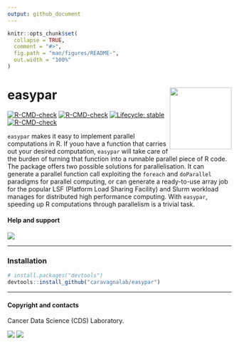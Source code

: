 ```yaml
---
output: github_document
---
```


```r
knitr::opts_chunk$set(
  collapse = TRUE,
  comment = "#>",
  fig.path = "man/figures/README-",
  out.width = "100%"
)
```
# easypar <a href="https://caravagnalab.github.io/easypar/"><img src="man/figures/logo.png" align="right" height="139" /></a>


<!-- badges: start -->
[![R-CMD-check](https://github.com/caravagn/easypar/workflows/R-CMD-check/badge.svg)](https://github.com/caravagn/easypar/actions)
[![R-CMD-check](https://github.com/caravagn/easypar/workflows/pkgdown/badge.svg)](https://github.com/caravagn/easypar/actions)
[![Lifecycle: stable](https://img.shields.io/badge/lifecycle-stable-brightgreen.svg)](https://lifecycle.r-lib.org/articles/stages.html#stable)
[![R-CMD-check](https://github.com/caravagnalab/easypar/workflows/R-CMD-check/badge.svg)](https://github.com/caravagnalab/easypar/actions)
<!-- badges: end -->

`easypar` makes it easy to implement parallel computations in R. If youo have a function that 
carries out your desired computation, `easypar` will take care of the burden of  turning that function into a runnable parallel piece of R code. The package offers two possible solutions for parallelisation. It can generate a parallel function call exploiting the `foreach` and 
`doParallel` paradigms for parallel computing, or can generate a ready-to-use array job for the popular LSF (Platform Load Sharing Facility) and Slurm workload manages for distributed high performance computing.   With `easypar`, speeding up R computations through parallelism is a trivial task.

#### Help and support

[![](https://img.shields.io/badge/GitHub%20Pages-https://caravagn.github.io/easypar/-yellow.svg)](https://caravagn.github.io/easypar)

-----

### Installation

``` r
# install.packages("devtools")
devtools::install_github("caravagnalab/easypar")
```
-----

#### Copyright and contacts

Cancer Data Science (CDS) Laboratory.

[![](https://img.shields.io/badge/CDS%20Lab%20Github-caravagnalab-seagreen.svg)](https://github.com/caravagnalab)
[![](https://img.shields.io/badge/CDS%20Lab%20webpage-https://www.caravagnalab.org/-red.svg)](https://www.caravagnalab.org/)
